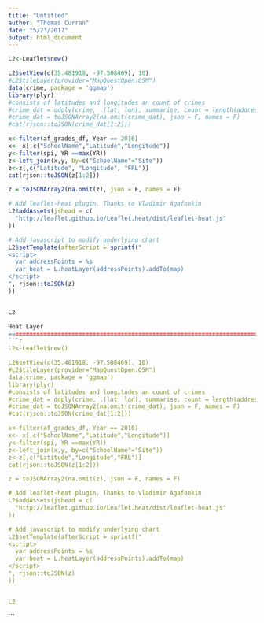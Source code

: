 ```yaml
---
title: "Untitled"
author: "Thomas Curran"
date: "5/23/2017"
output: html_document
---
```

```r
L2<-Leaflet$new()

L2$setView(c(35.481918, -97.508469), 10)
#L2$tileLayer(provider="MapQuestOpen.OSM")
data(crime, package = 'ggmap')
library(plyr)
#consists of latitudes and longitudes an count of crimes
#crime_dat = ddply(crime, .(lat, lon), summarise, count = length(address))
#crime_dat = toJSONArray2(na.omit(crime_dat), json = F, names = F)
#cat(rjson::toJSON(crime_dat[1:2]))

x<-filter(af_grades_df, Year == 2016)
x<- x[,c("SchoolName","Latitude","Longitude")]
y<-filter(spi, YR ==max(YR))
z<-left_join(x,y, by=c("SchoolName"="Site"))
z<-z[,c("Latitude", "Longitude", "FRL")]
cat(rjson::toJSON(z[1:2]))

z = toJSONArray2(na.omit(z), json = F, names = F)

# Add leaflet-heat plugin. Thanks to Vladimir Agafonkin
L2$addAssets(jshead = c(
  "http://leaflet.github.io/Leaflet.heat/dist/leaflet-heat.js"
))

# Add javascript to modify underlying chart
L2$setTemplate(afterScript = sprintf("
<script>
  var addressPoints = %s
  var heat = L.heatLayer(addressPoints).addTo(map)           
</script>
", rjson::toJSON(z)
))


L2
```
```r
Heat Layer
==============================================================================
```r
L2<-Leaflet$new()

L2$setView(c(35.481918, -97.508469), 10)
#L2$tileLayer(provider="MapQuestOpen.OSM")
data(crime, package = 'ggmap')
library(plyr)
#consists of latitudes and longitudes an count of crimes
#crime_dat = ddply(crime, .(lat, lon), summarise, count = length(address))
#crime_dat = toJSONArray2(na.omit(crime_dat), json = F, names = F)
#cat(rjson::toJSON(crime_dat[1:2]))

x<-filter(af_grades_df, Year == 2016)
x<- x[,c("SchoolName","Latitude","Longitude")]
y<-filter(spi, YR ==max(YR))
z<-left_join(x,y, by=c("SchoolName"="Site"))
z<-z[,c("Latitude","Longitude","FRL")]
cat(rjson::toJSON(z[1:2]))

z = toJSONArray2(na.omit(z), json = F, names = F)

# Add leaflet-heat plugin. Thanks to Vladimir Agafonkin
L2$addAssets(jshead = c(
  "http://leaflet.github.io/Leaflet.heat/dist/leaflet-heat.js"
))

# Add javascript to modify underlying chart
L2$setTemplate(afterScript = sprintf("
<script>
  var addressPoints = %s
  var heat = L.heatLayer(addressPoints).addTo(map)           
</script>
", rjson::toJSON(z)
))


L2
```
```

